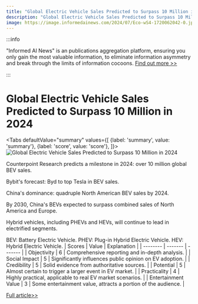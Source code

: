 ```yaml
---
title: "Global Electric Vehicle Sales Predicted to Surpass 10 Million in 2024"
description: "Global Electric Vehicle Sales Predicted to Surpass 10 Million in 2024"
image: https://image.informedainews.com/2024/07/Eco-wS4-1720062042-0.jpg
---
```



:::info

"Informed AI News" is an publications aggregation platform, ensuring you only gain the most valuable information, to eliminate information asymmetry and break through the limits of information cocoons.  [Find out more >>](/)

:::

# Global Electric Vehicle Sales Predicted to Surpass 10 Million in 2024


<Tabs
	defaultValue="summary"
	values={[
	{label: 'summary', value: 'summary'},
	{label: 'score', value: 'score'},
]}>
<TabItem value="summary">
<img
  src="https://image.informedainews.com/2024/07/Eco-wS4-1720062042-0.jpg"
  alt="Global Electric Vehicle Sales Predicted to Surpass 10 Million in 2024"
/>



Counterpoint Research predicts a milestone in 2024: over 10 million global BEV sales.

Bybit's forecast: Byd to top Tesla in BEV sales.

China's dominance: quadruple North American BEV sales by 2024.

By 2030, China's BEVs expected to surpass combined sales of North America and Europe.

Hybrid vehicles, including PHEVs and HEVs, will continue to lead in electrified segments.

BEV: Battery Electric Vehicle.
PHEV: Plug-in Hybrid Electric Vehicle.
HEV: Hybrid Electric Vehicle.
</TabItem>
<TabItem value="score">
	| Scores     | Value   | Explanation |
	| -------- | ------- | ------- |
	| Objectivity  | 6    | Comprehensive reporting and in-depth analysis.    |
	| Social Impact | 5     | Significantly influences public opinion on EV adoption.    |
	| Credibility    | 5    | Solid evidence from authoritative sources.    |
	| Potential    | 5    | Almost certain to trigger a larger event in EV market.    |
	| Practicality    | 4    | Highly practical, applicable to real EV market scenarios.    |
	| Entertainment Value    | 3    | Some entertainment value, attracts a portion of the audience.    |
</TabItem>
</Tabs>

[Full article>>](https://www.cnbeta.com.tw/articles/tech/1436949.htm)
